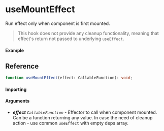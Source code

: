 # useMountEffect

Run effect only when component is first mounted.

> This hook does not provide any cleanup functionality, meaning that effect's return not passed to
> underlying `useEffect`.

#### Example

## Reference

```ts
function useMountEffect(effect: CallableFunction): void;
```

#### Importing

#### Arguments

- _**effect**_ _`CallableFunction`_ - Effector to call when component mounted. Can be a function
  returning any value. In case the need of cleanup action - use common `useEffect` with empty deps
  array.
